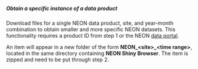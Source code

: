 ##### Obtain a specific instance of a data product

Download files for a single NEON data product, site, and year-month combination to obtain smaller and more specific NEON datasets. This functionality requires a product ID from step 1 or the NEON [data portal](http://data.neonscience.org/static/browse.html).

An item will appear in a new folder of the form **NEON\_\<site\>\_\<time range\>**, located in the same directory containing **NEON Shiny Browser**. The item is zipped and need to be put through step 2.
